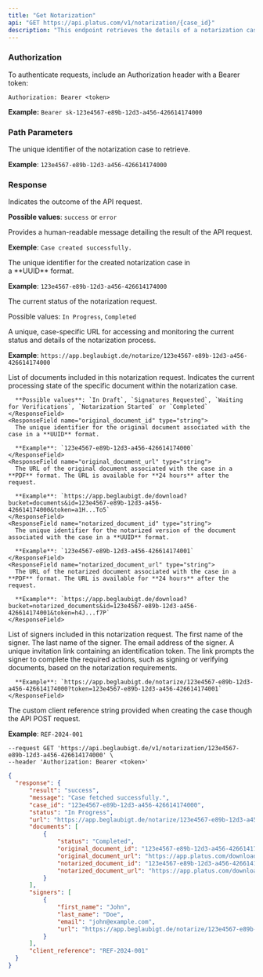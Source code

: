 ```yaml
---
title: "Get Notarization"
api: "GET https://api.platus.com/v1/notarization/{case_id}"
description: "This endpoint retrieves the details of a notarization case"
---
```


### Authorization

To authenticate requests, include an Authorization header with a Bearer token:

`Authorization: Bearer <token>`

**Example:** `Bearer sk-123e4567-e89b-12d3-a456-426614174000`

### Path Parameters

<ParamField path="case_id" type="string" required>
  The unique identifier of the notarization case to retrieve.

  **Example**: `123e4567-e89b-12d3-a456-426614174000`
</ParamField>

### Response

<ResponseField name="result" type="string">
  Indicates the outcome of the API request.

  **Possible values**: `success` or `error`
</ResponseField>

<ResponseField name="message" type="string">
  Provides a human-readable message detailing the result of the API request.

  **Exemple**: `Case created successfully.`
</ResponseField>

<ResponseField name="case_id" type="string">
  The unique identifier for the created notarization case in a **UUID** format.

  **Example**: `123e4567-e89b-12d3-a456-426614174000`
</ResponseField>

<ResponseField name="status" type="string">
  The current status of the notarization request.

  Possible values: `In Progress`, `Completed`
</ResponseField>

<ResponseField name="url" type="string">
  A unique, case-specific URL for accessing and monitoring the current status and details of the notarization process.

  **Example**: `https://app.beglaubigt.de/notarize/123e4567-e89b-12d3-a456-426614174000`
</ResponseField>

<ResponseField name="documents" type="array">
  List of documents included in this notarization request.

  <Expandable title="Documents Response Object">
    <ResponseField name="status" type="string">
      Indicates the current processing state of the specific document within the notarization case.

      **Possible values**: `In Draft`, `Signatures Requested`, `Waiting for Verifications`, `Notarization Started` or `Completed`
    </ResponseField>
    <ResponseField name="original_document_id" type="string">
      The unique identifier for the original document associated with the case in a **UUID** format.

      **Example**: `123e4567-e89b-12d3-a456-426614174000`
    </ResponseField>
    <ResponseField name="original_document_url" type="string">
      The URL of the original document associated with the case in a **PDF** format. The URL is available for **24 hours** after the request.

      **Example**: `https://app.beglaubigt.de/download?bucket=documents&id=123e4567-e89b-12d3-a456-426614174000&token=a1H...To5`
    </ResponseField>
    <ResponseField name="notarized_document_id" type="string">
      The unique identifier for the notarized version of the document associated with the case in a **UUID** format.

      **Example**: `123e4567-e89b-12d3-a456-426614174001`
    </ResponseField>
    <ResponseField name="notarized_document_url" type="string">
      The URL of the notarized document associated with the case in a **PDF** format. The URL is available for **24 hours** after the request.

      **Example**: `https://app.beglaubigt.de/download?bucket=notarized_documents&id=123e4567-e89b-12d3-a456-426614174001&token=h4J...f7P`
    </ResponseField>
  </Expandable>
</ResponseField>

<ResponseField name="signers" type="array">
  List of signers included in this notarization request.

  <Expandable title="Signers Response Object">
    <ResponseField name="first_name" type="string">
      The first name of the signer.
    </ResponseField>
    <ResponseField name="last_name" type="string">
      The last name of the signer.
    </ResponseField>
    <ResponseField name="email" type="string">
      The email address of the signer.
    </ResponseField>
    <ResponseField name="url" type="string">
      A unique invitation link containing an identification token. The link prompts the signer to complete the required actions, such as signing or verifying documents, based on the notarization requirements.

      **Example**: `https://app.beglaubigt.de/notarize/123e4567-e89b-12d3-a456-426614174000?token=123e4567-e89b-12d3-a456-426614174001`
    </ResponseField>
  </Expandable>
</ResponseField>

<ResponseField name="client_reference" type="string">
  The custom client reference string provided when creating the case though the API POST request.

  **Example**: `REF-2024-001`
</ResponseField>

<RequestExample>

```
--request GET 'https://api.beglaubigt.de/v1/notarization/123e4567-e89b-12d3-a456-426614174000' \
--header 'Authorization: Bearer <token>'
```

</RequestExample>

<ResponseExample>

```json
{
  "response": {
      "result": "success",
      "message": "Case fetched successfully.",
      "case_id": "123e4567-e89b-12d3-a456-426614174000",
      "status": "In Progress",
      "url": "https://app.beglaubigt.de/notarize/123e4567-e89b-12d3-a456-426614174000",
      "documents": [
          {
              "status": "Completed",
              "original_document_id": "123e4567-e89b-12d3-a456-426614174001",
              "original_document_url": "https://app.platus.com/download?bucket=documents&id=123e4567-e89b-12d3-a456-426614174001&token=b4n...omL",
              "notarized_document_id": "123e4567-e89b-12d3-a456-426614174002",
              "notarized_document_url": "https://app.platus.com/download?bucket=notarized_documents&id=123e4567-e89b-12d3-a456-426614174002&token=u5K...m1C"
          }
      ],
      "signers": [
          {
              "first_name": "John",
              "last_name": "Doe",
              "email": "john@example.com",
              "url": "https://app.beglaubigt.de/notarize/123e4567-e89b-12d3-a456-426614174000?token=123e4567-e89b-12d3-a456-426614174003"
          }
      ],
      "client_reference": "REF-2024-001"
  }
}
```

</ResponseExample>